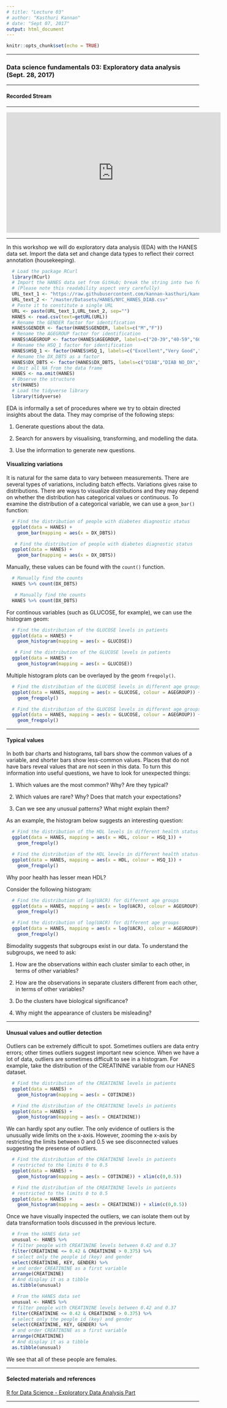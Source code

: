 ```yaml
---
# title: "Lecture 03"
# author: "Kasthuri Kannan"
# date: "Sept 07, 2017"
output: html_document
---
```


```r
knitr::opts_chunk$set(echo = TRUE)
```

---

### Data science fundamentals 03: Exploratory data analysis (Sept. 28, 2017)

---

#### Recorded Stream

---

<iframe width="560" height="315" src="https://www.youtube.com/embed/OuxxrKTg-lI" frameborder="0" allowfullscreen></iframe>

---

In this workshop we will do exploratory data analysis (EDA) with the HANES data set. Import the data set and change data types to reflect their correct annotation (housekeeping).


```r
  # Load the package RCurl
  library(RCurl)
  # Import the HANES data set from GitHub; break the string into two for readability
  # (Please note this readability aspect very carefully)
  URL_text_1 <- "https://raw.githubusercontent.com/kannan-kasthuri/kannan-kasthuri.github.io"
  URL_text_2 <- "/master/Datasets/HANES/NYC_HANES_DIAB.csv"
  # Paste it to constitute a single URL 
  URL <- paste(URL_text_1,URL_text_2, sep="")
  HANES <- read.csv(text=getURL(URL))
  # Rename the GENDER factor for identification
  HANES$GENDER <- factor(HANES$GENDER, labels=c("M","F"))
  # Rename the AGEGROUP factor for identification
  HANES$AGEGROUP <- factor(HANES$AGEGROUP, labels=c("20-39","40-59","60+"))
  # Rename the HSQ_1 factor for identification
  HANES$HSQ_1 <- factor(HANES$HSQ_1, labels=c("Excellent","Very Good","Good", "Fair", "Poor"))
  # Rename the DX_DBTS as a factor
  HANES$DX_DBTS <- factor(HANES$DX_DBTS, labels=c("DIAB","DIAB NO_DX","NO DIAB"))
  # Omit all NA from the data frame
  HANES <- na.omit(HANES)
  # Observe the structure
  str(HANES)
  # Load the tidyverse library
  library(tidyverse)
```

EDA is informally a set of procedures where we try to obtain directed insights about the data. They may comprise of the following steps:

1. Generate questions about the data.

2. Search for answers by visualising, transforming, and modelling the data.

3. Use the information to generate new questions.

#### Visualizing variations

It is natural for the same data to vary between measurements. There are several types of variations, including batch effects. Variations gives raise to distributions. There are ways to visualize distributions and they may depend on whether the distribution has categorical values or continuous. To examine the distribution of a categorical variable, we can use a `geom_bar()` function:

```r
  # Find the distribution of people with diabetes diagnostic status 
  ggplot(data = HANES) +
    geom_bar(mapping = aes(x = DX_DBTS))
```
  
```r
   # Find the distribution of people with diabetes diagnostic status
  ggplot(data = HANES) +
    geom_bar(mapping = aes(x = DX_DBTS))
```

Manually, these values can be found with the `count()` function.

```r
  # Manually find the counts
  HANES %>% count(DX_DBTS)
```
  
```r
   # Manually find the counts
  HANES %>% count(DX_DBTS)
```

For continous variables (such as GLUCOSE, for example), we can use the histogram geom:

```r
  # Find the distribution of the GLUCOSE levels in patients
  ggplot(data = HANES) +
    geom_histogram(mapping = aes(x = GLUCOSE))
```
  
```r
   # Find the distribution of the GLUCOSE levels in patients
  ggplot(data = HANES) +
    geom_histogram(mapping = aes(x = GLUCOSE)) 
```

Multiple histogram plots can be overlayed by the geom `freqpoly()`.

```r
  # Find the distribution of the GLUCOSE levels in different age groups
  ggplot(data = HANES, mapping = aes(x = GLUCOSE, colour = AGEGROUP)) +
    geom_freqpoly()
```
  
```r
  # Find the distribution of the GLUCOSE levels in different age groups
  ggplot(data = HANES, mapping = aes(x = GLUCOSE, colour = AGEGROUP)) +
    geom_freqpoly() 
```

---

#### Typical values

In both bar charts and histograms, tall bars show the common values of a variable, and shorter bars show less-common values. Places that do not have bars reveal values that are not seen in this data. To turn this information into useful questions, we have to look for unexpected things:

1. Which values are the most common? Why? Are they typical?

2. Which values are rare? Why? Does that match your expectations?

3. Can we see any unusual patterns? What might explain them?

As an example, the histogram below suggests an interesting question:

```r
  # Find the distribution of the HDL levels in different health status
  ggplot(data = HANES, mapping = aes(x = HDL, colour = HSQ_1)) +
    geom_freqpoly()
```
  
```r
  # Find the distribution of the HDL levels in different health status
  ggplot(data = HANES, mapping = aes(x = HDL, colour = HSQ_1)) +
    geom_freqpoly() 
```

Why poor health has lesser mean HDL?

Consider the following histogram:

```r
  # Find the distribution of log(UACR) for different age groups
  ggplot(data = HANES, mapping = aes(x = log(UACR), colour = AGEGROUP)) +
    geom_freqpoly()
```
  
```r
  # Find the distribution of log(UACR) for different age groups
  ggplot(data = HANES, mapping = aes(x = log(UACR), colour = AGEGROUP)) +
    geom_freqpoly() 
```

Bimodality suggests that subgroups exist in our data. To understand the subgroups, we need to ask:

1. How are the observations within each cluster similar to each other, in terms of other variables?

2. How are the observations in separate clusters different from each other, in terms of other variables?

3. Do the clusters have biological significance?

4. Why might the appearance of clusters be misleading?

---

#### Unusual values and outlier detection

Outliers can be extremely difficult to spot. Sometimes outliers are data entry errors; other times outliers suggest important new science. When we have a lot of data, outliers are sometimes difficult to see in a histogram. For example, take the distribution of the CREATININE variable from our HANES dataset. 

```r
  # Find the distribution of the CREATININE levels in patients
  ggplot(data = HANES) +
    geom_histogram(mapping = aes(x = COTININE))
```
  
```r
  # Find the distribution of the CREATININE levels in patients
  ggplot(data = HANES) +
    geom_histogram(mapping = aes(x = CREATININE))  
```

We can hardly spot any outlier. The only evidence of outliers is the unusually wide limits on the x-axis. However, zooming the x-axis by restricting the limits between 0 and 0.5 we see disconnected values suggesting the presense of outliers.

```r
  # Find the distribution of the CREATININE levels in patients
  # restricted to the limits 0 to 0.5
  ggplot(data = HANES) +
    geom_histogram(mapping = aes(x = COTININE)) + xlim(c(0,0.5)) 
```
  
```r
  # Find the distribution of the CREATININE levels in patients
  # restricted to the limits 0 to 0.5
  ggplot(data = HANES) +
    geom_histogram(mapping = aes(x = CREATININE)) + xlim(c(0,0.5)) 
```

Once we have visually inspected the outliers, we can isolate them out by data transformation tools discussed in the previous lecture.

```r
  # From the HANES data set
  unusual <- HANES %>% 
  # filter people with CREATININE levels between 0.42 and 0.37
  filter(CREATININE <= 0.42 & CREATININE > 0.375) %>% 
  # select only the people id (key) and gender
  select(CREATININE, KEY, GENDER) %>%
  # and order CREATININE as a first variable
  arrange(CREATININE)
  # And display it as a tibble
  as.tibble(unusual) 
```
  
```r
  # From the HANES data set
  unusual <- HANES %>% 
  # filter people with CREATININE levels between 0.42 and 0.37
  filter(CREATININE <= 0.42 & CREATININE > 0.375) %>% 
  # select only the people id (key) and gender
  select(CREATININE, KEY, GENDER) %>%
  # and order CREATININE as a first variable
  arrange(CREATININE)
  # And display it as a tibble
  as.tibble(unusual)  
```

We see that all of these people are females.

---

#### Selected materials and references

[R for Data Science - Exploratory Data Analysis Part](http://r4ds.had.co.nz/exploratory-data-analysis.html#questions)

---